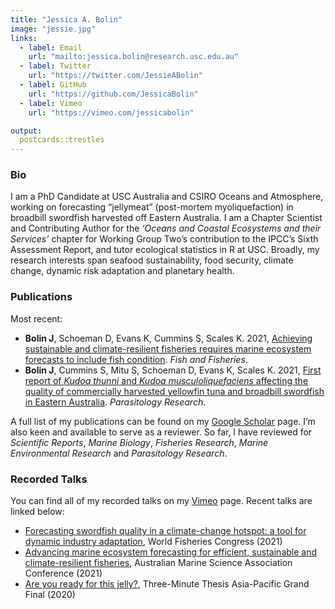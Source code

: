 ```yaml
---
title: "Jessica A. Bolin"
image: "jessie.jpg"
links:
  - label: Email
    url: "mailto:jessica.bolin@research.usc.edu.au"
  - label: Twitter
    url: "https://twitter.com/JessieABolin"
  - label: GitHub
    url: "https://github.com/JessicaBolin"
  - label: Vimeo
    url: "https://vimeo.com/jessicabolin"

output:
  postcards::trestles
---
```


### Bio 

I am a PhD Candidate at USC Australia and CSIRO Oceans and Atmosphere, working on forecasting "jellymeat" (post-mortem myoliquefaction) in broadbill swordfish harvested off Eastern Australia. I am a Chapter Scientist and Contributing Author for the _'Oceans and Coastal Ecosystems and their Services'_ chapter for Working Group Two's contribution to the IPCC's Sixth Assessment Report, and tutor ecological statistics in R at USC. Broadly, my research interests span seafood sustainability, food security, climate change, dynamic risk adaptation and planetary health. 

### Publications

Most recent:

- **Bolin J**, Schoeman D, Evans K, Cummins S, Scales K. 2021, [Achieving sustainable and climate-resilient fisheries requires marine ecosystem forecasts to include fish condition](https://doi.org/10.1111/faf.12569). *Fish and Fisheries*.
- **Bolin J**, Cummins S, Mitu S, Schoeman D, Evans K, Scales K. 2021, [First report of *Kudoa thunni* and *Kudoa musculoliquefaciens* affecting the quality of commercially harvested yellowfin tuna and broadbill swordfish in Eastern Australia](https://doi.org/10.1007/s00436-021-07206-8). *Parasitology Research*.

A full list of my publications can be found on my [Google Scholar](https://scholar.google.com.au/citations?user=ahZht6IAAAAJ&hl=en) page. I'm also keen and available to serve as a reviewer. So far, I have reviewed for _Scientific Reports_, _Marine Biology_, _Fisheries Research_, _Marine Environmental Research_ and _Parasitology Research_.

### Recorded Talks

You can find all of my recorded talks on my [Vimeo](https://vimeo.com/jessicabolin) page. Recent talks are linked below:

- [Forecasting swordfish quality in a climate-change hotspot: a tool for dynamic industry adaptation](https://vimeo.com/603762394), World Fisheries Congress (2021)
- [Advancing marine ecosystem forecasting for efficient, sustainable and climate-resilient fisheries](https://vimeo.com/558468000), Australian Marine Science Association Conference (2021)
- [Are you ready for this jelly?](https://vimeo.com/449148624), Three-Minute Thesis Asia-Pacific Grand Final (2020)